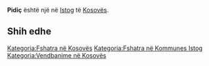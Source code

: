 {{Fshat në 
 | Emri                = Pidiç
 | EmriAlt                = 
 | NAME_SHORT_FORM=      
 | NAME_GENERIC=      
 | NAME_SORT_NAME_RO=      PIDIC
 | FULL_NAME_RO = Pidiç
 | FULL_NAME_ND_RO=Pidic
 | SORT_NAME_RG=PIDIC
 | FULL_NAME_RG=Pidiç
 | FULL_NAME_ND_RG=Pidic
 | SRP_NAME_SHORT_FORM=      
 | SRP_NAME_GENERIC=      
 | SRP_NAME_SORT_NAME_RO=      
 | SRP_FULL_NAME_RO = 
 | SRP_FULL_NAME_ND_RO=
 | SRP_SORT_NAME_RG=
 | SRP_FULL_NAME_RG=
 | SRP_FULL_NAME_ND_RG=
 | Emri (Rasa dhanore) = 
 | Figura              = 
 | Shteti              = Kosovo
 | Komuna              = Istog
 | Kodi postar         = 
 | Sipërfaqja          = 

 | Popullsia           = 

 | Regj. i popullsisë  = 
 | Dend. e popullsisë  = 
 | Faqja zyrtare       = 
 <!--- Koordinatat ----> 
 | Gjerësia            = 42.313889
 | Gjatësia            = 21.526389
 | Lartësia            = 
}}
'''Pidiç''' është një [[]] në [[Istog]] të [[Kosovës]].

<!-- == Gjeografia == -->
<!-- == Historia == -->
<!-- == Demografia == -->
== Shih edhe ==
{{Komuna Istog}}
{{Kosovo-Administrata-Cung}}

[[Kategoria:Fshatra në Kosovës]]
[[Kategoria:Fshatra në Kommunes Istog]]
[[Kategoria:Vendbanime në Kosovës]]
